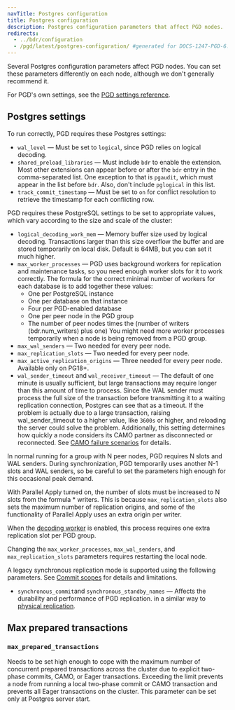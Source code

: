 ```yaml
---
navTitle: Postgres configuration
title: Postgres configuration
description: Postgres configuration parameters that affect PGD nodes.
redirects:
  - ../bdr/configuration
  - /pgd/latest/postgres-configuration/ #generated for DOCS-1247-PGD-6.0-Docs
---
```


Several Postgres configuration parameters affect PGD nodes. You can set these
parameters differently on each node, although we don't generally recommend it.

For PGD's own settings, see the [PGD settings reference](/pgd/latest/reference/tables-views-functions/pgd-settings).

## Postgres settings

To run correctly, PGD requires these Postgres settings:

- `wal_level` &mdash; Must be set to `logical`, since PGD relies on logical decoding.
- `shared_preload_libraries` &mdash; Must include `bdr` to enable the extension. Most other
  extensions can appear before or after the `bdr` entry in the comma-separated list. One exception
  to that is `pgaudit`, which must appear in the list before `bdr`. Also, don't include
  `pglogical` in this list.
- `track_commit_timestamp` &mdash; Must be set to `on` for conflict resolution to
  retrieve the timestamp for each conflicting row.

PGD requires these PostgreSQL settings to be set to appropriate values,
which vary according to the size and scale of the cluster:

-   `logical_decoding_work_mem` &mdash; Memory buffer size used by logical decoding.
    Transactions larger than this size overflow the buffer and are stored
    temporarily on local disk. Default is 64MB, but you can set it much higher.
-   `max_worker_processes` &mdash; PGD uses background workers for replication
    and maintenance tasks, so you need enough worker slots for it to
    work correctly. The formula for the correct minimal number of workers for each database is to add together these values:
    -  One per PostgreSQL instance
    -  One per database on that instance
    -  Four per PGD-enabled database
    -  One per peer node in the PGD group 
    -  The number of peer nodes times the (number of writers (bdr.num_writers) plus one)
    You might need more worker processes temporarily when a node is being
    removed from a PGD group.
-   `max_wal_senders` &mdash; Two needed for every peer node.
-   `max_replication_slots` &mdash; Two needed for every peer node.
-   `max_active_replication_origins` &mdash; Three needed for every peer node. Available only on PG18+.
-   `wal_sender_timeout` and `wal_receiver_timeout` &mdash; The default of one minute is usually sufficient, but large transactions may require longer than this amount of time to process. Since the WAL sender must process the full size of the transaction before transmitting it to a waiting replication connection, Postgres can see that as a timeout. If the problem is actually due to a large transaction, raising wal_sender_timeout to a higher value, like `3600s` or higher, and reloading the server could solve the problem. Additionally, this setting determines how
    quickly a node considers its CAMO partner as disconnected or
    reconnected. See [CAMO failure scenarios](commit-scopes/camo#failure-scenarios) for
    details.

In normal running for a group with N peer nodes, PGD requires
N slots and WAL senders. During synchronization, PGD temporarily uses another
N-1 slots and WAL senders, so be careful to set the parameters high enough
for this occasional peak demand.

With Parallel Apply turned on, the number of slots must be increased to
N slots from the formula \* writers. This is because `max_replication_slots`
also sets the maximum number of replication origins, and some of the functionality
of Parallel Apply uses an extra origin per writer.

When the [decoding worker](decoding_worker) is enabled, this
process requires one extra replication slot per PGD group.

Changing the `max_worker_processes`, `max_wal_senders`, and `max_replication_slots` parameters requires restarting the local node.

A legacy synchronous replication mode is supported using the following
parameters. See [Commit scopes](commit-scopes) for details and
limitations.

-   `synchronous_commit`and `synchronous_standby_names` &mdash; Affects the durability and performance of PGD replication.
    in a similar way to [physical replication](https://www.postgresql.org/docs/11/runtime-config-wal.html#GUC-SYNCHRONOUS-COMMIT).

## Max prepared transactions

### `max_prepared_transactions`

Needs to be set high enough to cope with the maximum number of concurrent prepared transactions across the cluster due to explicit two-phase commits, CAMO, or Eager transactions. Exceeding the limit prevents a node from running a local two-phase commit or CAMO transaction and prevents all Eager transactions on the cluster. This parameter can be set only at Postgres server start.
